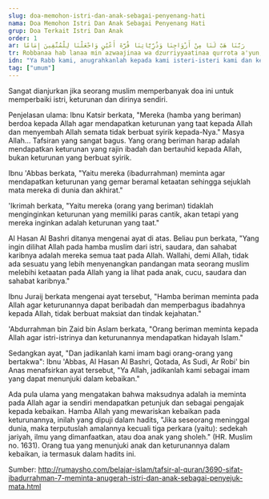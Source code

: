 ```yaml
---
slug: doa-memohon-istri-dan-anak-sebagai-penyenang-hati
nama: Doa Memohon Istri Dan Anak Sebagai Penyenang Hati
grup: Doa Terkait Istri Dan Anak
order: 1
ar: رَبَّنَا هَبْ لَنَا مِنْ أَزْوَاجِنَا وَذُرِّيَّاتِنَا قُرَّةَ أَعْيُنٍ وَاجْعَلْنَا لِلْمُتَّقِينَ إِمَامًا
tr: Robbanaa hab lanaa min azwaajinaa wa dzurriyyaatinaa qurrota a'yun, waj'alnaa lil muttaqiina imaamaa.
idn: "Ya Rabb kami, anugrahkanlah kepada kami isteri-isteri kami dan keturunan kami sebagai penyenang hati (kami), dan jadikanlah kami imam bagi orang-orang yang bertakwa. (QS. Al-Furqan [25]: 74)."
tag: ["umum"]
---
```


Sangat dianjurkan jika seorang muslim memperbanyak doa ini untuk memperbaiki istri, keturunan dan dirinya sendiri.

Penjelasan ulama:
Ibnu Katsir berkata, "Mereka (hamba yang beriman) berdoa kepada Allah agar mendapatkan keturunan yang taat kepada Allah dan menyembah Allah semata tidak berbuat syirik kepada-Nya." Masya Allah… Tafsiran yang sangat bagus. Yang orang beriman harap adalah mendapatkan keturunan yang rajin ibadah dan bertauhid kepada Allah, bukan keturunan yang berbuat syirik.

Ibnu 'Abbas berkata, "Yaitu mereka (ibadurrahman) meminta agar mendapatkan keturunan yang gemar beramal ketaatan sehingga sejuklah mata mereka di dunia dan akhirat."

'Ikrimah berkata, "Yaitu mereka (orang yang beriman) tidaklah menginginkan keturunan yang memiliki paras cantik, akan tetapi yang mereka inginkan adalah keturunan yang taat."

Al Hasan Al Bashri ditanya mengenai ayat di atas. Beliau pun berkata, "Yang ingin dilihat Allah pada hamba muslim dari istri, saudara, dan sahabat karibnya adalah mereka semua taat pada Allah. Wallahi, demi Allah, tidak ada sesuatu yang lebih menyenangkan pandangan mata seorang muslim melebihi ketaatan pada Allah yang ia lihat pada anak, cucu, saudara dan sahabat karibnya."

Ibnu Juraij berkata mengenai ayat tersebut, "Hamba beriman meminta pada Allah agar keturunannya dapat beribadah dan memperbagus ibadahnya kepada Allah, tidak berbuat maksiat dan tindak kejahatan."

'Abdurrahman bin Zaid bin Aslam berkata, "Orang beriman meminta kepada Allah agar istri-istrinya dan keturunannya mendapatkan hidayah Islam."

Sedangkan ayat, "Dan jadikanlah kami imam bagi orang-orang yang bertakwa":
Ibnu 'Abbas, Al Hasan Al Bashri, Qotada, As Sudi, Ar Robi' bin Anas menafsirkan ayat tersebut, "Ya Allah, jadikanlah kami sebagai imam yang dapat menunjuki dalam kebaikan."

Ada pula ulama yang mengatakan bahwa maksudnya adalah ia meminta pada Allah agar ia sendiri mendapatkan petunjuk dan sebagai pengajak kepada kebaikan. Hamba Allah yang mewariskan kebaikan pada keturunannya, inilah yang dipuji dalam hadits, "Jika seseorang meninggal dunia, maka terputuslah amalannya kecuali tiga perkara (yaitu): sedekah jariyah, ilmu yang dimanfaatkan, atau doa anak yang sholeh." (HR. Muslim no. 1631). Orang tua yang menunjuki anak dan keturunannya dalam kebaikan, ia termasuk dalam hadits ini.

Sumber: http://rumaysho.com/belajar-islam/tafsir-al-quran/3690-sifat-ibadurrahman-7-meminta-anugerah-istri-dan-anak-sebagai-penyejuk-mata.html
